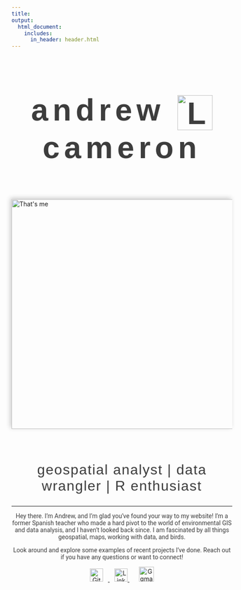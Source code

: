```yaml
---
title:  
output: 
  html_document:
    includes:
      in_header: header.html
---
```

```{=html}
<style>
    
h1 {
    font-family: 'Kanit', sans-serif;
    font-weight: 600;
    font-style: normal;
    color: #3D3D3D;
    font-size: 70px;
    letter-spacing: 10px; 
    text-align:center;
}

h2 {
    font-family: 'Kanit', sans-serif;
    font-weight: 365;
    color: #3D3D3D;
    font-style: normal;
    font-size: 32px;
    letter-spacing: 1.7px; 
    text-align:center;
}

.logo {
  vertical-align: middle;
  width: 80px;
  height: auto;
}


.text {
      font-family: 'Roboto', sans-serif;
      font-weight: 400;
      color: #3D3D3D;
      font-size: 24px
      letter-spacing: 1.15px;
      text-align:center;
      }
      
.center {
  display: block;
  margin-left: auto;
  margin-right: auto;
  width: 75%;
}
</style>
```
<h1>
  andrew  <img src="media/amc_logo_white.png" alt="Logo" class="logo"> cameron  
</h1>
  
<br>

 <img src="media/me_jujuy_warm.JPG" alt="That's me" class="center" style="box-shadow: -3px -3px 10px rgba(0,0,0,0.2);width: 525px;"> 
 
 <br>

## geospatial analyst | data wrangler | R enthusiast
<hr>

<div class="text">
  Hey there. I'm Andrew, and I'm glad you've found your way to my website! I'm a former Spanish teacher who made a hard pivot to the world of environmental GIS and data analysis, and I haven't looked back since. I am fascinated by all things geospatial, maps, working with data, and birds.
  
  Look around and explore some examples of recent projects I've done. Reach out if you have any questions or want to connect!

</div>

<!-- social links -->
<div style="text-align: center;">
  <a href="https://github.com/andrewmcameron" target="_blank">
    <img src="media/logos/github-mark.png" alt="GitHub" style="width: 30px; margin-right: 11px;">
  </a>
  <a href="https://linkedin.com/in/andrew-m-cameron" target="_blank">
    <img src="media/logos/linkedin.png" alt="LinkedIn" style="width: 30px; margin-left: 11px;">
  </a>
    <a href="mailto:andrewmanningcameron@gmail.com" target="_blank">
    <img src="media/logos/email.png" alt=Ggmail" style="width: 34px; margin-left: 22px;">
  </a>
</div>


